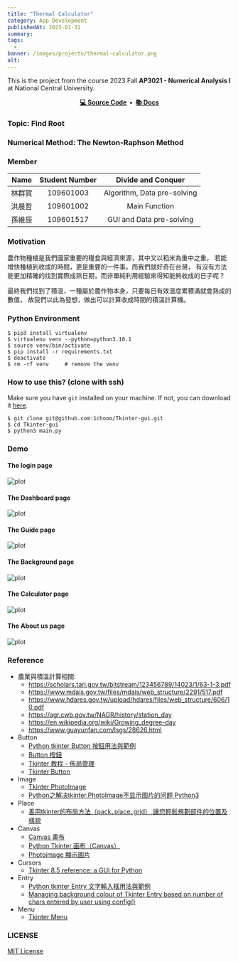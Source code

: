 ```yaml
---
title: "Thermal Calculator"
category: App Development
publishedAt: 2023-01-31
summary: 
tags: 
  - 
banner: /images/projects/thermal-calculator.png
alt: 
---
```


This is the project from the course 2023 Fall **AP3021 - Numerical Analysis I** at National Central University.


<div align="center">
  <strong>
    <a href="https://github.com/1chooo/thermal-calculator">💻 Source Code</a>&nbsp;&nbsp;&bull;&nbsp;
    <a href="https://github.com/1chooo/thermal-calculator">📚 Docs</a>
  </strong>
</div>

### Topic: Find Root

### Numerical Method: The Newton-Raphson Method

### Member

| Name | Student Number | Divide and Conquer       |
|:----:|:--------------:|:------------------------:|
| 林群賀  | 109601003      | Algorithm, Data pre-solving |
| 洪晨哲  | 109601002      | Main Function            |
| 孫維辰  | 109601517      | GUI and Data pre-solving |

### Motivation

農作物種植是我們國家重要的糧食與經濟來源，其中又以稻米為重中之重，
若能增快種植到收成的時間，更是重要的一件事。而我們就好奇在台灣，
有沒有方法能更加精確的找到實際成熟日期，而非單純利用經驗來得知能夠收成的日子呢？

最終我們找到了積溫，一種屬於農作物本身，只要每日有效溫度累積滿就會熟成的數值，
故我們以此為發想，做出可以計算收成時間的積溫計算機。


### Python Environment

```shell
$ pip3 install virtualenv
$ virtualenv venv --python=python3.10.1
$ source venv/bin/activate
$ pip install -r requirements.txt
$ deactivate
$ rm -rf venv     # remove the venv
```

### How to use this? (clone with ssh)

Make sure you have `git` installed on your machine. If not, you can download it [here](https://git-scm.com/downloads).

```shell
$ git clone git@github.com:1chooo/Tkinter-gui.git
$ cd Tkinter-gui
$ python3 main.py
```

### Demo

#### The login page
![plot](https://raw.githubusercontent.com/1chooo/thermal-calculator/main/assets/imgs/login_page.png)

#### The Dashboard page
![plot](https://raw.githubusercontent.com/1chooo/thermal-calculator/main/assets/imgs/dashboard_page.png)

#### The Guide page
![plot](https://raw.githubusercontent.com/1chooo/thermal-calculator/main/assets/imgs/guide_page.png)

#### The Background page
![plot](https://raw.githubusercontent.com/1chooo/thermal-calculator/main/assets/imgs/background_page.png)

#### The Calculator page
![plot](https://raw.githubusercontent.com/1chooo/thermal-calculator/main/assets/imgs/calculator_page.png)

#### The About us page
![plot](https://raw.githubusercontent.com/1chooo/thermal-calculator/main/assets/imgs/about_us_page.png)

### Reference

* 農業與積溫計算相關:
  * https://scholars.tari.gov.tw/bitstream/123456789/14023/1/63-1-3.pdf
  * https://www.mdais.gov.tw/files/mdais/web_structure/2291/517.pdf
  * https://www.hdares.gov.tw/upload/hdares/files/web_structure/606/10.pdf
  * https://agr.cwb.gov.tw/NAGR/history/station_day
  * https://en.wikipedia.org/wiki/Growing_degree-day
  * https://www.guayunfan.com/lsgs/28626.html
* Button
  * [Python tkinter Button 按鈕用法與範例](https://shengyu7697.github.io/python-tkinter-button/)
  * [Button 按鈕](https://steam.oxxostudio.tw/category/python/tkinter/button.html)
  * [Tkinter 教程 - 佈局管理](https://www.delftstack.com/zh-tw/tutorial/tkinter-tutorial/tkinter-geometry-managers/)
  * [Tkinter Button](https://www.pythontutorial.net/tkinter/tkinter-button/)
* Image
  * [Tkinter PhotoImage](https://www.pythontutorial.net/tkinter/tkinter-photoimage/)
  * [Python之解决tkinter.PhotoImage不显示图片的问题 Python3](https://blog.csdn.net/m0_50000839/article/details/120078530)
* Place 
  * [善用tkinter的布局方法（pack､place､grid）,讓您輕鬆規劃部件的位置及樣貌](https://pythonhi.pixnet.net/blog/post/322521486)
* Canvas
  * [Canvas 畫布](https://steam.oxxostudio.tw/category/python/tkinter/canvas.html)
  * [Python Tkinter 画布（Canvas）](https://www.runoob.com/python/python-tk-canvas.html)
  * [Photoimage 顯示圖片](https://steam.oxxostudio.tw/category/python/tkinter/photoimage.html)
* Cursors
  * [Tkinter 8.5 reference: a GUI for Python](https://anzeljg.github.io/rin2/book2/2405/docs/tkinter/cursors.html)
* Entry
  * [Python tkinter Entry 文字輸入框用法與範例](https://shengyu7697.github.io/python-tkinter-entry/)
  * [Managing background colour of Tkinter Entry based on number of chars entered by user using config()
](https://www.youtube.com/watch?v=KV3SPTt1WWs)
* Menu
  * [Tkinter Menu](https://www.pythontutorial.net/tkinter/tkinter-menu/)

### LICENSE

[MIT License](https://github.com/1chooo/Tkinter-gui/blob/721c9621faf12d6a30dfb3cf5c1872650b8888c4/LICENSE)
